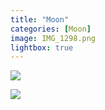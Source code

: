 ```yaml
---
title: "Moon"
categories: [Moon]
image: IMG_1298.png
lightbox: true
---
```


::: {layout="[1,1]"}
![](images/IMG_1297.png){group="Moon"}

![](images/IMG_1298.png){group="Moon"}
:::
